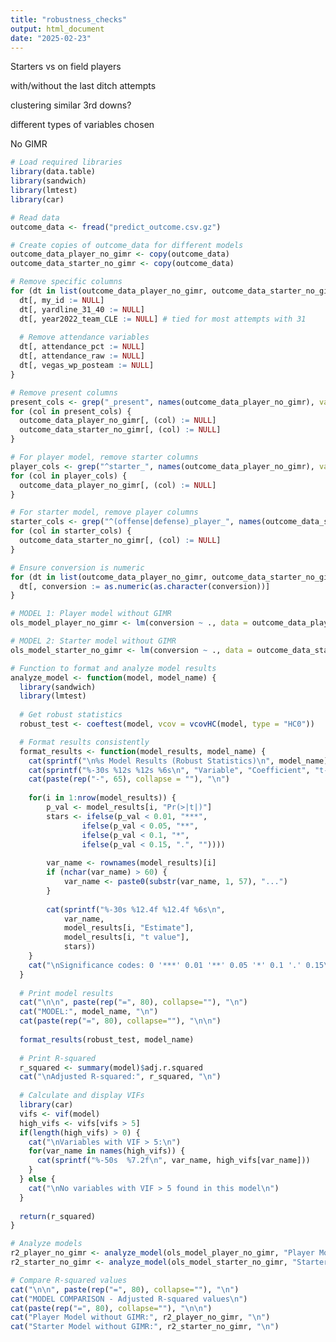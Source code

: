 ```yaml
---
title: "robustness_checks"
output: html_document
date: "2025-02-23"
---
```


Starters vs on field players

with/without the last ditch attempts

clustering similar 3rd downs?

different types of variables chosen

No GIMR

```r
# Load required libraries
library(data.table)
library(sandwich)
library(lmtest)
library(car)

# Read data
outcome_data <- fread("predict_outcome.csv.gz")

# Create copies of outcome_data for different models
outcome_data_player_no_gimr <- copy(outcome_data)
outcome_data_starter_no_gimr <- copy(outcome_data)

# Remove specific columns
for (dt in list(outcome_data_player_no_gimr, outcome_data_starter_no_gimr)) {
  dt[, my_id := NULL]
  dt[, yardline_31_40 := NULL]
  dt[, year2022_team_CLE := NULL] # tied for most attempts with 31
  
  # Remove attendance variables
  dt[, attendance_pct := NULL]
  dt[, attendance_raw := NULL]
  dt[, vegas_wp_posteam := NULL]
}

# Remove present columns
present_cols <- grep("_present", names(outcome_data_player_no_gimr), value = TRUE)
for (col in present_cols) {
  outcome_data_player_no_gimr[, (col) := NULL]
  outcome_data_starter_no_gimr[, (col) := NULL]
}

# For player model, remove starter columns
player_cols <- grep("^starter_", names(outcome_data_player_no_gimr), value = TRUE)
for (col in player_cols) {
  outcome_data_player_no_gimr[, (col) := NULL]
}

# For starter model, remove player columns
starter_cols <- grep("^(offense|defense)_player_", names(outcome_data_starter_no_gimr), value = TRUE)
for (col in starter_cols) {
  outcome_data_starter_no_gimr[, (col) := NULL]
}

# Ensure conversion is numeric
for (dt in list(outcome_data_player_no_gimr, outcome_data_starter_no_gimr)) {
  dt[, conversion := as.numeric(as.character(conversion))]
}

# MODEL 1: Player model without GIMR
ols_model_player_no_gimr <- lm(conversion ~ ., data = outcome_data_player_no_gimr)

# MODEL 2: Starter model without GIMR
ols_model_starter_no_gimr <- lm(conversion ~ ., data = outcome_data_starter_no_gimr)

# Function to format and analyze model results
analyze_model <- function(model, model_name) {
  library(sandwich)
  library(lmtest)
  
  # Get robust statistics
  robust_test <- coeftest(model, vcov = vcovHC(model, type = "HC0"))

  # Format results consistently
  format_results <- function(model_results, model_name) {
    cat(sprintf("\n%s Model Results (Robust Statistics)\n", model_name))
    cat(sprintf("%-30s %12s %12s %6s\n", "Variable", "Coefficient", "t-value", "Sig"))
    cat(paste(rep("-", 65), collapse = ""), "\n")
    
    for(i in 1:nrow(model_results)) {
        p_val <- model_results[i, "Pr(>|t|)"]
        stars <- ifelse(p_val < 0.01, "***",
                ifelse(p_val < 0.05, "**",
                ifelse(p_val < 0.1, "*",
                ifelse(p_val < 0.15, ".", ""))))
        
        var_name <- rownames(model_results)[i]
        if (nchar(var_name) > 60) {
            var_name <- paste0(substr(var_name, 1, 57), "...")
        }
        
        cat(sprintf("%-30s %12.4f %12.4f %6s\n",
            var_name,
            model_results[i, "Estimate"],
            model_results[i, "t value"],
            stars))
    }
    cat("\nSignificance codes: 0 '***' 0.01 '**' 0.05 '*' 0.1 '.' 0.15\n")
  }
  
  # Print model results
  cat("\n\n", paste(rep("=", 80), collapse=""), "\n")
  cat("MODEL:", model_name, "\n")
  cat(paste(rep("=", 80), collapse=""), "\n\n")
  
  format_results(robust_test, model_name)
  
  # Print R-squared
  r_squared <- summary(model)$adj.r.squared
  cat("\nAdjusted R-squared:", r_squared, "\n")
  
  # Calculate and display VIFs
  library(car)
  vifs <- vif(model)
  high_vifs <- vifs[vifs > 5]
  if(length(high_vifs) > 0) {
    cat("\nVariables with VIF > 5:\n")
    for(var_name in names(high_vifs)) {
      cat(sprintf("%-50s  %7.2f\n", var_name, high_vifs[var_name]))
    }
  } else {
    cat("\nNo variables with VIF > 5 found in this model\n")
  }
  
  return(r_squared)
}

# Analyze models
r2_player_no_gimr <- analyze_model(ols_model_player_no_gimr, "Player Model without GIMR")
r2_starter_no_gimr <- analyze_model(ols_model_starter_no_gimr, "Starter Model without GIMR")

# Compare R-squared values
cat("\n\n", paste(rep("=", 80), collapse=""), "\n")
cat("MODEL COMPARISON - Adjusted R-squared values\n")
cat(paste(rep("=", 80), collapse=""), "\n\n")
cat("Player Model without GIMR:", r2_player_no_gimr, "\n")
cat("Starter Model without GIMR:", r2_starter_no_gimr, "\n")
```
